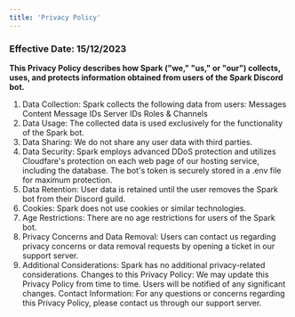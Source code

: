```yaml
---
title: 'Privacy Policy'
---
```


### Effective Date: 15/12/2023
**This Privacy Policy describes how Spark ("we," "us," or "our") collects, uses, and protects information obtained from users of the Spark Discord bot.**

1. Data Collection:
Spark collects the following data from users:
Messages Content
Message IDs
Server IDs
Roles & Channels
2. Data Usage:
The collected data is used exclusively for the functionality of the Spark bot.
3. Data Sharing:
We do not share any user data with third parties.
4. Data Security:
Spark employs advanced DDoS protection and utilizes Cloudfare's protection on each web page of our hosting service, including the database. The bot's token is securely stored in a .env file for maximum protection.
5. Data Retention:
User data is retained until the user removes the Spark bot from their Discord guild.
6. Cookies:
Spark does not use cookies or similar technologies.
7. Age Restrictions:
There are no age restrictions for users of the Spark bot.
8. Privacy Concerns and Data Removal:
Users can contact us regarding privacy concerns or data removal requests by opening a ticket in our support server.
9. Additional Considerations:
Spark has no additional privacy-related considerations.
Changes to this Privacy Policy:
We may update this Privacy Policy from time to time. Users will be notified of any significant changes.
Contact Information:
For any questions or concerns regarding this Privacy Policy, please contact us through our support server.
